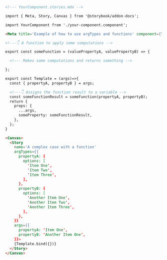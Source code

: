 ```md
<!--- YourComponent.stories.mdx -->

import { Meta, Story, Canvas } from '@storybook/addon-docs';

import YourComponent from './your-component.component';

<Meta title='Example of how to use argTypes and functions' component={YourComponent}/>

<!---👇 A function to apply some computations -->

export const someFunction = (valuePropertyA, valuePropertyB) => {

  <!--- Makes some computations and returns something -->

};

export const Template = (args)=>{
  const { propertyA, propertyB } = args;

  <!---👇 Assigns the function result to a variable -->
  const someFunctionResult = someFunction(propertyA, propertyB);
  return {
    props: {
      ...args,
      someProperty: someFunctionResult,
    },
  };
}

<Canvas>
  <Story
    name='A complex case with a function'
    argTypes={{
      propertyA: {
        options: [
          'Item One',
          'Item Two',
          'Item Three',
        ],
      },
      propertyB: {
        options: [
          'Another Item One',
          'Another Item Two',
          'Another Item Three',
        ],
      },
    }}
    args={{
      propertyA: 'Item One',
      propertyB: 'Another Item One',
    }}>
    {Template.bind({})}
  </Story>
</Canvas>
```